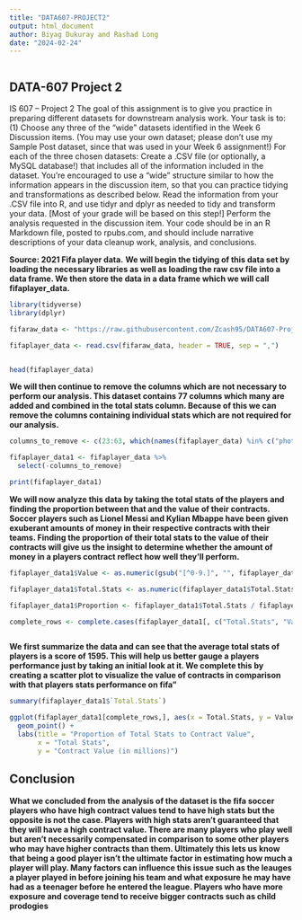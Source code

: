 ```yaml
---
title: "DATA607-PROJECT2"
output: html_document
author: Biyag Dukuray and Rashad Long
date: "2024-02-24"
---
```


```r

```

## DATA-607 Project 2

IS 607 – Project 2
The goal of this assignment is to give you practice in preparing different datasets for downstream
analysis work.
Your task is to:
  (1) Choose any three of the “wide” datasets identified in the Week 6 Discussion items. (You may
use your own dataset; please don’t use my Sample Post dataset, since that was used in your
Week 6 assignment!) For each of the three chosen datasets:
  Create a .CSV file (or optionally, a MySQL database!) that includes all of the information
included in the dataset. You’re encouraged to use a “wide” structure similar to how the
information appears in the discussion item, so that you can practice tidying and
transformations as described below.
  Read the information from your .CSV file into R, and use tidyr and dplyr as needed to
tidy and transform your data. [Most of your grade will be based on this step!]
  Perform the analysis requested in the discussion item.
  Your code should be in an R Markdown file, posted to rpubs.com, and should include
narrative descriptions of your data cleanup work, analysis, and conclusions.

**Source: 2021 Fifa player data.**
**We will begin the tidying of this data set by loading the necessary libraries as well as loading the raw csv file into a data frame. We then store the data in a data frame which we will call fifaplayer_data.**


```r
library(tidyverse)
library(dplyr)

fifaraw_data <- "https://raw.githubusercontent.com/Zcash95/DATA607-Project2/main/fifa21_raw_data.csv"

fifaplayer_data <- read.csv(fifaraw_data, header = TRUE, sep = ",")


head(fifaplayer_data)
```

**We will then continue to remove the columns which are not necessary to perform our analysis. This dataset contains 77 columns which many are added and combined in the total stats column. Because of this we can remove the columns containing individual stats which are not required for our analysis.** 

```r
columns_to_remove <- c(23:63, which(names(fifaplayer_data) %in% c("photoUrl", "playerUrl", "Hits")))

fifaplayer_data1 <- fifaplayer_data %>%
  select(-columns_to_remove)

print(fifaplayer_data1)
```
**We will now analyze this data by taking the total stats of the players and finding the proportion between that and the value of their contracts. Soccer players such as Lionel Messi and Kylian Mbappe have been given exuberant amounts of money in their respective contracts with their teams. Finding the proportion of their total stats to the value of their contracts will give us the insight to determine whether the amount of money in a players contract reflect how well they'll perform.**

```r
fifaplayer_data1$Value <- as.numeric(gsub("[^0-9.]", "", fifaplayer_data1$Value))

fifaplayer_data1$Total.Stats <- as.numeric(fifaplayer_data1$Total.Stats)

fifaplayer_data1$Proportion <- fifaplayer_data1$Total.Stats / fifaplayer_data1$Value

complete_rows <- complete.cases(fifaplayer_data1[, c("Total.Stats", "Value")])



```

**We first summarize the data and can see that the average total stats of players is a score of 1595. This will help us better gauge a players performance just by taking an initial look at it. We complete this by creating a scatter plot to visualize the value of contracts in comparison with that players stats performance on fifa"**

```r
summary(fifaplayer_data1$`Total.Stats`)

ggplot(fifaplayer_data1[complete_rows,], aes(x = Total.Stats, y = Value)) +
  geom_point() +
  labs(title = "Proportion of Total Stats to Contract Value",
       x = "Total Stats",
       y = "Contract Value (in millions)")


```



## Conclusion

**What we concluded from the analysis of the dataset is the fifa soccer players who have high contract values tend to have high stats but the opposite is not the case. Players with high stats aren't guaranteed that they will have a high contract value. There are many players who play well but aren't necessarily compensated in comparison to some other players who may have higher contracts than them. Ultimately this lets us know that being a good player isn't the ultimate factor in estimating how much a player will play. Many factors can influence this issue such as the leauges a player played in before joining his team and what exposure he may have had as a teenager before he entered the league. Players who have more exposure and coverage tend to receive bigger contracts such as child prodogies**
